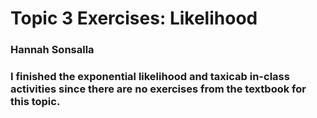 # Topic 3 Exercises: Likelihood

### Hannah Sonsalla

### I finished the exponential likelihood and taxicab in-class activities since there are no exercises from the textbook for this topic.


